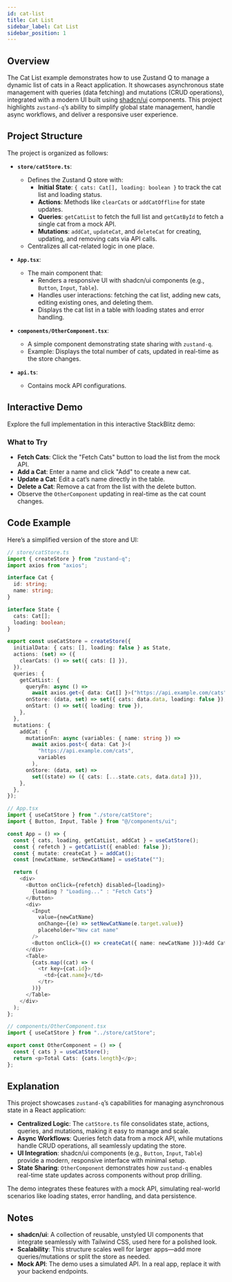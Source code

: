 ```yaml
---
id: cat-list
title: Cat List
sidebar_label: Cat List
sidebar_position: 1
---
```


## Overview

The Cat List example demonstrates how to use Zustand Q to manage a dynamic list of cats in a React application. It showcases asynchronous state management with queries (data fetching) and mutations (CRUD operations), integrated with a modern UI built using [shadcn/ui](https://ui.shadcn.com/) components. This project highlights `zustand-q`’s ability to simplify global state management, handle async workflows, and deliver a responsive user experience.

## Project Structure

The project is organized as follows:

- **`store/catStore.ts`**:

  - Defines the Zustand Q store with:
    - **Initial State**: `{ cats: Cat[], loading: boolean }` to track the cat list and loading status.
    - **Actions**: Methods like `clearCats` or `addCatOffline` for state updates.
    - **Queries**: `getCatList` to fetch the full list and `getCatById` to fetch a single cat from a mock API.
    - **Mutations**: `addCat`, `updateCat`, and `deleteCat` for creating, updating, and removing cats via API calls.
  - Centralizes all cat-related logic in one place.

- **`App.tsx`**:

  - The main component that:
    - Renders a responsive UI with shadcn/ui components (e.g., `Button`, `Input`, `Table`).
    - Handles user interactions: fetching the cat list, adding new cats, editing existing ones, and deleting them.
    - Displays the cat list in a table with loading states and error handling.

- **`components/OtherComponent.tsx`**:

  - A simple component demonstrating state sharing with `zustand-q`.
  - Example: Displays the total number of cats, updated in real-time as the store changes.

- **`api.ts`**:
  - Contains mock API configurations.

## Interactive Demo

Explore the full implementation in this interactive StackBlitz demo:


<StackBlitzIframe src="cat-list-with-zustand-q" />

### What to Try

- **Fetch Cats**: Click the "Fetch Cats" button to load the list from the mock API.
- **Add a Cat**: Enter a name and click "Add" to create a new cat.
- **Update a Cat**: Edit a cat’s name directly in the table.
- **Delete a Cat**: Remove a cat from the list with the delete button.
- Observe the `OtherComponent` updating in real-time as the cat count changes.

## Code Example

Here’s a simplified version of the store and UI:

```typescript
// store/catStore.ts
import { createStore } from "zustand-q";
import axios from "axios";

interface Cat {
  id: string;
  name: string;
}

interface State {
  cats: Cat[];
  loading: boolean;
}

export const useCatStore = createStore({
  initialData: { cats: [], loading: false } as State,
  actions: (set) => ({
    clearCats: () => set({ cats: [] }),
  }),
  queries: {
    getCatList: {
      queryFn: async () =>
        await axios.get<{ data: Cat[] }>("https://api.example.com/cats"),
      onStore: (data, set) => set({ cats: data.data, loading: false }),
      onStart: () => set({ loading: true }),
    },
  },
  mutations: {
    addCat: {
      mutationFn: async (variables: { name: string }) =>
        await axios.post<{ data: Cat }>(
          "https://api.example.com/cats",
          variables
        ),
      onStore: (data, set) =>
        set((state) => ({ cats: [...state.cats, data.data] })),
    },
  },
});

// App.tsx
import { useCatStore } from "./store/catStore";
import { Button, Input, Table } from "@/components/ui";

const App = () => {
  const { cats, loading, getCatList, addCat } = useCatStore();
  const { refetch } = getCatList({ enabled: false });
  const { mutate: createCat } = addCat();
  const [newCatName, setNewCatName] = useState("");

  return (
    <div>
      <Button onClick={refetch} disabled={loading}>
        {loading ? "Loading..." : "Fetch Cats"}
      </Button>
      <div>
        <Input
          value={newCatName}
          onChange={(e) => setNewCatName(e.target.value)}
          placeholder="New cat name"
        />
        <Button onClick={() => createCat({ name: newCatName })}>Add Cat</Button>
      </div>
      <Table>
        {cats.map((cat) => (
          <tr key={cat.id}>
            <td>{cat.name}</td>
          </tr>
        ))}
      </Table>
    </div>
  );
};

// components/OtherComponent.tsx
import { useCatStore } from "../store/catStore";

export const OtherComponent = () => {
  const { cats } = useCatStore();
  return <p>Total Cats: {cats.length}</p>;
};
```

## Explanation

This project showcases `zustand-q`’s capabilities for managing asynchronous state in a React application:

- **Centralized Logic**: The `catStore.ts` file consolidates state, actions, queries, and mutations, making it easy to manage and scale.
- **Async Workflows**: Queries fetch data from a mock API, while mutations handle CRUD operations, all seamlessly updating the store.
- **UI Integration**: shadcn/ui components (e.g., `Button`, `Input`, `Table`) provide a modern, responsive interface with minimal setup.
- **State Sharing**: `OtherComponent` demonstrates how `zustand-q` enables real-time state updates across components without prop drilling.

The demo integrates these features with a mock API, simulating real-world scenarios like loading states, error handling, and data persistence.

## Notes

- **shadcn/ui**: A collection of reusable, unstyled UI components that integrate seamlessly with Tailwind CSS, used here for a polished look.
- **Scalability**: This structure scales well for larger apps—add more queries/mutations or split the store as needed.
- **Mock API**: The demo uses a simulated API. In a real app, replace it with your backend endpoints.
